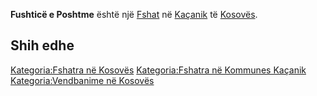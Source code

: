 {{Fshat në Kosovës
 | Emri                = Fushticë e Poshtme
| sqi_N_name = Fushticë e Poshtme
| sqi_N_FULL_NAME_RO = Fushticë e Poshtme
| sqi_N_FULL_NAME_ND_RO = Fushtice e Poshtme
| sqi_N_SORT_NAME_RG = FUSHTICEEPOSHTME
| sqi_N_FULL_NAME_RG = Fushticë e Poshtme
| sqi_N_FULL_NAME_ND_RG = Fushtice e Poshtme
| sqi_V_name = Vashë
| sqi_V_FULL_NAME_RO = Vashë Fushtica e Ulët Fushtica e Poshtme Vasha Fushticë e Poshtëme Fusticë e Poshtmë
| sqi_V_FULL_NAME_ND_RO = Vashe Fushtica e Ulet Fushtica e Poshtme Vasha Fushtice e Poshteme Fustice e Poshtme
| sqi_V_SORT_NAME_RG = VASHE FUSHTICAEULET FUSHTICAEPOSHTME VASHA FUSHTICEEPOSHTEME FUSTICEEPOSHTME
| sqi_V_FULL_NAME_RG = Vashë Fushtica e Ulët Fushtica e Poshtme Vasha Fushticë e Poshtëme Fusticë e Poshtmë
| sqi_V_FULL_NAME_ND_RG = Vashe Fushtica e Ulet Fushtica e Poshtme Vasha Fushtice e Poshteme Fustice e Poshtme
| srp_N_name = Donja Fuštica
| srp_N_FULL_NAME_RO = Donja Fuštica
| srp_N_FULL_NAME_ND_RO = Donja Fustica
| srp_N_SORT_NAME_RG = DONJAFUSTICA
| srp_N_FULL_NAME_RG = Donja Fuštica
| srp_N_FULL_NAME_ND_RG = Donja Fustica
| srp_NS_name = Доња Фуштица
| srp_NS_FULL_NAME_RO = Доња Фуштица
| srp_NS_FULL_NAME_ND_RO = Доња Фуштица
| srp_NS_SORT_NAME_RG = ДОЊАФУШТИЦА
| srp_NS_FULL_NAME_RG = Доња Фуштица
| srp_NS_FULL_NAME_ND_RG = Доња Фуштица

 | Emri (Rasa dhanore) = 
 | Figura              = 
 | Shteti              = Kosovo
 | Komuna              = Kaçanik
 | Kodi postar         = 
 | Sipërfaqja          = 

 | Popullsia           = 

 | Regj. i popullsisë  = 
 | Dend. e popullsisë  = 
 | Faqja zyrtare       = 
 <!--- Koordinatat ----> 
 | Gjerësia            = 42.550556
 | Gjatësia            = 20.9275
 | Lartësia            = 
}}
'''Fushticë e Poshtme''' është një [[Fshat]] në [[Kaçanik]] të [[Kosovës]].

<!-- == Gjeografia == -->
<!-- == Historia == -->
<!-- == Demografia == -->
== Shih edhe ==
{{Komuna Kaçanik}}
{{Kosovo-Administrata-Cung}}

[[Kategoria:Fshatra në Kosovës]]
[[Kategoria:Fshatra në Kommunes Kaçanik]]
[[Kategoria:Vendbanime në Kosovës]]